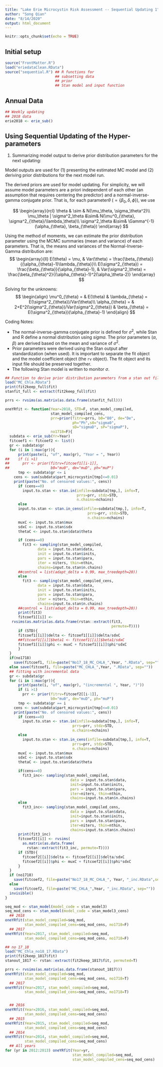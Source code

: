 ---
title: "Lake Erie Microcystin Risk Assessment -- Sequential Updating 1"
author: "Song Qian"
date: "8/14/2020"
output: html_document
---

```{r setup, include=FALSE}
knitr::opts_chunk$set(echo = TRUE)
```


## Initial setup
```{r}
source("FrontMatter.R")
load("eriedataClean.RData")
source("sequential.R") ## R functions for 
                       ## subsetting data
                       ## prior
                       ## Stan model and input function
```

## Annual Data
```{r}
## Weekly updating
## 2018 data
erie2018 <- erie_sub()
```

## Using Sequential Updating of the Hyper-parameters
1. Summarizing model output to derive prior distribution parameters for the next updating:

Model outputs are used for (1) presenting the estimated MC model and (2) deriving prior distributions for the next model run.

The derived priors are used for model updating. For simplicity, we will assume model parameters are a priori independent of each other (an assumption that requires centering the predictor) and a normal-inverse-gamma conjugate prior.  That is, for each parameter$\theta$ ($=\{\beta_0, \delta, \phi\}$), we use 

$$
\begin{array}{rcl}
\theta & \sim & N(\mu_\theta, \sigma_\theta^2)\\
\mu_\theta | \sigma^2_\theta &\sim& N(\mu^0_{\theta},
\sigma^2_{\theta}/\lambda_\theta)\\ \sigma^2_\theta &\sim&
\Gamma^{-1}(\alpha_{\theta}, \beta_{\theta}) \end{array} 
$$ 

Using the method of moments, we can estimate the prior distribution parameter using the MCMC summaries (mean and variance) of each parameters. That is, the means and variances of the Normal-Inverse-Gamma distribution are: 
$$
\begin{array}{ll}
E(\theta)  = \mu, & Var(\theta) =
\frac{\beta_{\theta}}{(\alpha_{\theta}-1)\lambda_{\theta}}\\
E(\sigma^2_{\theta})  = \frac{\beta_{\theta}}{\alpha_{\theta}-1}, &
Var(\sigma^2_\theta) =
\frac{\beta_{\theta}^2}{(\alpha_{\theta}-1)^2(\alpha_\theta-2)}
\end{array}
$$

Solving for the unknowns:
$$
\begin{align} 
\mu^0_{\theta} = & E(\theta) &
\lambda_{\theta} = E(\sigma^2_{\theta})/Var(\theta)\\ \alpha_{\theta}
= & 2+E^2(\sigma^2_{\theta})/Var(\sigma^2_{\theta}) & \beta_{\theta} =
E(\sigma^2_{\theta})(\alpha_{\theta}-1) \end{align} 
$$

Coding Notes:

- The normal-inverse-gamma conjugate prior is defined for $\sigma^2$, while Stan and R define a normal distribution using $sigma$.  The prior parameters ($\alpha, \beta$) are derived based on the mean and variance of $\sigma^2$.
- Prior parameters were derived using the Stan output after standardization (when used). It is important to separate the fit object and the model coefficient object (the `rv` object). The fit object and its input file should be preserved together.
- The following Stan model is written to monitor $\sigma$.

```{r}
## Function to derive prior distribution parameters from a stan out file.
load("MC_Chla.RData")
print(fit2keep_full$fit)
stanfit_full <- extract(fit2keep_full$fit)

prrs <- rvsims(as.matrix(as.data.frame(stanfit_full))) 

oneYRfit <- function(Year=2018, STD=F, stan_model_compiled,
                     stan_model_compiled_cens,
                     prr=prior(fitrv=prrs, b0="B0", de="De", 
                               ph="Ph",s0="sigma0",
                               sD="sigmaD", sP="sigmaP"), 
                     no1718=F){
  subdata <- erie_sub(Yr=Year)
  fitcoef1 <- fitcoef2 <- list()
  gr <- subdata$gr
  for (i in 1:max(gr)){
	  print(paste(i, "of", max(gr), "Year = ", Year))
##	  if (i >1)
##	    prr <- prior(fitrv=fitcoef1[[i-1]],
##	                 b0="mu0", de="muD", ph="muP")	    
	  tmp <- subdata$gr <= i
    cens <- sum(subdata$part_microcystin[tmp]<=0.01)
    print(paste("No. of censored values:", cens))
	  if (cens==0)
	    input.to.stan <- stan.in(infile=subdata[tmp,], info=T,
	                             prrs=prr, stdz=STD,
	                             n.chains=nchains)
	  else
      input.to.stan <- stan.in_cens(infile=subdata[tmp,], info=T,
	                                  prrs=prr, stdz=STD,
	                                  n.chains=nchains)
	  muxC <- input.to.stan$mux
	  sdxC <- input.to.stan$sdx
	  thetaC <- input.to.stan$data$theta

	  if (cens==0)
	    fit3 <- sampling(stan_model_compiled,
			   data = input.to.stan$data,
			   init = input.to.stan$inits,
			   pars = input.to.stan$para,
			   iter = niters, thin=nthin, 
			   chains=input.to.stan$n.chains)
	  ##control = list(adapt_delta = 0.99, max_treedepth=20))
	  else
	    fit3 <- sampling(stan_model_compiled_cens,
			   data = input.to.stan$data,
			   init = input.to.stan$inits,
			   pars = input.to.stan$para,
			   iter = niters, thin=nthin, 
			   chains=input.to.stan$n.chains)
	  ##control = list(adapt_delta = 0.99, max_treedepth=20))
	  print(fit3)
	  fitcoef1[[i]] <-
   rvsims(as.matrix(as.data.frame(rstan::extract(fit3,
                                                 permute=T))))
	  if (STD){
      fitcoef1[[i]]$delta <- fitcoef1[[i]]$delta/sdxC
      ##fitcoef1[[i]]$beta1 <- fitcoef1[[i]]$beta1/sdxC
      fitcoef1[[i]]$phi <- muxC + fitcoef1[[i]]$phi*sdxC
	  }
  }
  if(no1718)  
    save(fitcoef1, file=paste("No17_18_MC_CHLA_",Year, ".RData", sep=""))
  else save(fitcoef1, file=paste("MC_CHLA_",Year, ".RData", sep=""))
  ## fitting with incremental data
  gr <- subdata$gr
  for (i in 1:max(gr)){
	  print(paste(i, "of", max(gr), "(incremental ", Year, ")"))
	  if (i >1)
	    prr <- prior(fitrv=fitcoef2[[i-1]],
	                 b0="mu0", de="muD", ph="muP")
	  tmp <- subdata$gr == i
    cens <- sum(subdata$part_microcystin[tmp]<=0.01)
    print(paste("No. of censored values:", cens))
	  if (cens==0)
	    input.to.stan <- stan.in(infile=subdata[tmp,], info=T, 
	                           prrs=prr, stdz=STD,
	                           n.chains=nchains)
	  else
	    input.to.stan <- stan.in_cens(infile=subdata[tmp,], info=T, 
	                           prrs=prr, stdz=STD,
	                           n.chains=nchains)
	  muxC <- input.to.stan$mux
	  sdxC <- input.to.stan$sdx
	  thetaC <- input.to.stan$data$theta

	  if(cens==0)
	    fit3_inc<- sampling(stan_model_compiled,
			                  data = input.to.stan$data, 
			                  init=input.to.stan$inits,
			                  pars = input.to.stan$para,
			                  iter=niters, thin=nthin, 
			                  chains=input.to.stan$n.chains)
	  else
	    fit3_inc<- sampling(stan_model_compiled_cens,
			                  data = input.to.stan$data, 
			                  init=input.to.stan$inits,
			                  pars = input.to.stan$para,
			                  iter=niters, thin=nthin, 
			                  chains=input.to.stan$n.chains)
	  print(fit3_inc)
	  fitcoef2[[i]] <- rvsims(
	    as.matrix(as.data.frame(
	      rstan::extract(fit3_inc, permute=T))))
	  if (STD){
	    fitcoef2[[i]]$delta <- fitcoef2[[i]]$delta/sdxC
	    fitcoef2[[i]]$phi <- muxC + fitcoef2[[i]]$phi*sdxC
	  }
  }
  if (no1718) 
    save(fitcoef2, file=paste("No17_18_MC_CHLA_", Year, "_inc.RData",sep=""))
  else
    save(fitcoef2, file=paste("MC_CHLA_",Year, "_inc.RData", sep=""))
  invisible()
}

seq_mod <- stan_model(model_code = stan_model3)
seq_mod_cens <- stan_model(model_code = stan_model3_cens)
  ## 2018
oneYRfit(stan_model_compiled=seq_mod, 
         stan_model_compiled_cens=seq_mod_cens, no1718=F)
  ## 2017
oneYRfit(Year=2017, stan_model_compiled=seq_mod, 
         stan_model_compiled_cens=seq_mod_cens, no1718=F)

## no 17_18
load("MC_Chla_no18_17.RData")
print(fit2keep_1817$fit)
stanout_1817 <- rstan::extract(fit2keep_1817$fit, permuted=T)

prrs <- rvsims(as.matrix(as.data.frame(stanout_1817))) 
oneYRfit(stan_model_compiled=seq_mod, 
         stan_model_compiled_cens=seq_mod_cens, no1718=T)
  ## 2017
oneYRfit(Year=2017, stan_model_compiled=seq_mod,
         stan_model_compiled_cens=seq_mod_cens, no1718=T)


  ## 2016
oneYRfit(Year=2016, stan_model_compiled=seq_mod,
         stan_model_compiled_cens=seq_mod_cens)
  ## 2015
oneYRfit(Year=2015, stan_model_compiled=seq_mod,
         stan_model_compiled_cens=seq_mod_cens)
  ## 2014
oneYRfit(Year=2014, stan_model_compiled=seq_mod,
         stan_model_compiled_cens=seq_mod_cens)
  ## All years
for (yr in 2012:2013) oneYRfit(Year=yr, 
                               stan_model_compiled=seq_mod,
                               stan_model_compiled_cens=seq_mod_cens)

```

